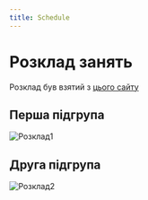 ```yaml
---
title: Schedule
---
```



# Розклад занять

<Callout type="info">Розклад був взятий з [цього сайту](http://193.189.127.179:5010/time-table/group?type=0)</Callout>

## Перша підгрупа

![Розклад1](/img/schedule1.jpg)

## Друга підгрупа

![Розклад2](/img/schedule2.jpg)
